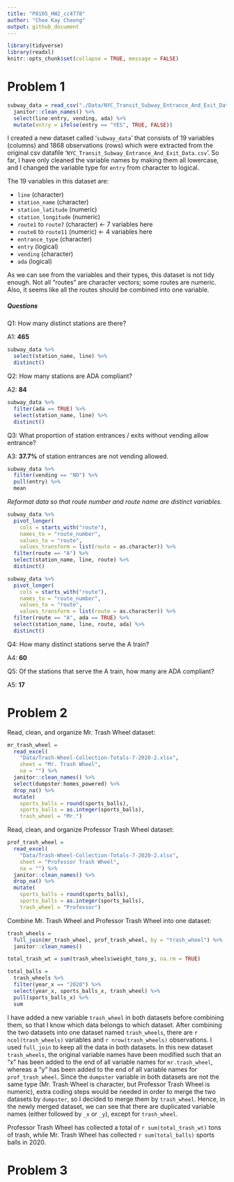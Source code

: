```yaml
---
title: "P8105_HW2_cc4778"
author: "Chee Kay Cheong"
output: github_document
---
```


```r
library(tidyverse)
library(readxl)
knitr::opts_chunk$set(collapse = TRUE, message = FALSE)
```

# Problem 1

```r
subway_data = read_csv("./Data/NYC_Transit_Subway_Entrance_And_Exit_Data.csv") %>%
  janitor::clean_names() %>%
  select(line:entry, vending, ada) %>%
  mutate(entry = ifelse(entry == "YES", TRUE, FALSE))
```

I created a new dataset called '`subway_data`' that consists of 19 variables (columns) and 1868 observations (rows) which were extracted from the original csv datafile '`NYC_Transit_Subway_Entrance_And_Exit_Data.csv`'. So far, I have only cleaned the variable names by making them all lowercase, and I changed the variable type for `entry` from character to logical. 

The 19 variables in this dataset are:

* `line` (character)
* `station_name` (character)
* `station_latitude` (numeric)
* `station_longitude` (numeric)
* `route1` to `route7` (character)  <- 7 variables here
* `route8` to `route11` (numeric)  <- 4 variables here
* `entrance_type` (character)
* `entry` (logical)
* `vending` (character)
* `ada` (logical)

As we can see from the variables and their types, this dataset is not tidy enough. Not all "routes" are character vectors; some routes are numeric. Also, it seems like all the routes should be combined into one variable.

##### Questions

Q1: How many distinct stations are there?
  
A1: **465**
  
```r
subway_data %>% 
  select(station_name, line) %>% 
  distinct()
```

Q2: How many stations are ADA compliant?

A2: **84**
  
```r
subway_data %>%
  filter(ada == TRUE) %>% 
  select(station_name, line) %>% 
  distinct()
```
  
Q3: What proportion of station entrances / exits without vending allow entrance?

A3: **37.7%** of station entrances are not vending allowed. 
  
```r
subway_data %>% 
  filter(vending == "NO") %>%
  pull(entry) %>% 
  mean
```

*Reformat data so that route number and route name are distinct variables.*
```r
subway_data %>% 
  pivot_longer(
    cols = starts_with("route"),
    names_to = "route_number",
    values_to = "route",
    values_transform = list(route = as.character)) %>% 
  filter(route == "A") %>% 
  select(station_name, line, route) %>% 
  distinct()

subway_data %>%
  pivot_longer(
    cols = starts_with("route"),
    names_to = "route_number",
    values_to = "route",
    values_transform = list(route = as.character)) %>% 
  filter(route == "A", ada == TRUE) %>% 
  select(station_name, line, route, ada) %>% 
  distinct()
```
Q4: How many distinct stations serve the A train?

A4: **60** 

Q5: Of the stations that serve the A train, how many are ADA compliant?

A5: **17**


# Problem 2

Read, clean, and organize Mr. Trash Wheel dataset:
```r
mr_trash_wheel = 
  read_excel(
    "Data/Trash-Wheel-Collection-Totals-7-2020-2.xlsx",
    sheet = "Mr. Trash Wheel", 
    na = "") %>% 
  janitor::clean_names() %>% 
  select(dumpster:homes_powered) %>% 
  drop_na() %>% 
  mutate(
    sports_balls = round(sports_balls),
    sports_balls = as.integer(sports_balls),
    trash_wheel = "Mr.")
```

Read, clean, and organize Professor Trash Wheel dataset:
```r
prof_trash_wheel = 
  read_excel(
    "Data/Trash-Wheel-Collection-Totals-7-2020-2.xlsx", 
    sheet = "Professor Trash Wheel", 
    na = "") %>% 
  janitor::clean_names() %>% 
  drop_na() %>% 
  mutate(
    sports_balls = round(sports_balls),
    sports_balls = as.integer(sports_balls),
    trash_wheel = "Professor")
```

Combine Mr. Trash Wheel and Professor Trash Wheel into one dataset:
```r
trash_wheels = 
  full_join(mr_trash_wheel, prof_trash_wheel, by = "trash_wheel") %>% 
  janitor::clean_names()
```

```r
total_trash_wt = sum(trash_wheels$weight_tons_y, na.rm = TRUE)
```

```r
total_balls =
  trash_wheels %>% 
  filter(year_x == "2020") %>% 
  select(year_x, sports_balls_x, trash_wheel) %>% 
  pull(sports_balls_x) %>% 
  sum
```

I have added a new variable `trash_wheel` in both datasets before combining them, so that I know which data belongs to which dataset. After combining the two datasets into one dataset named `trash_wheels`, there are `r ncol(trash_wheels)` variables and `r nrow(trash_wheels)` observations. I used `full_join` to keep all the data in both datasets. In this new dataset `trash_wheels`, the original variable names have been modified such that an "x" has been added to the end of all variable names for `mr.trash_wheel`, whereas a "y" has been added to the end of all variable names for `prof_trash_wheel`. Since the `dumpster` variable in both datasets are not the same type (Mr. Trash Wheel is character, but Professor Trash Wheel is numeric), extra coding steps would be needed in order to merge the two datasets by `dumpster`, so I decided to merge them by `trash_wheel`. Hence, in the newly merged dataset, we can see that there are duplicated variable names (either followed by `_x` or `_y`), except for `trash_wheel`.

Professor Trash Wheel has collected a total of `r sum(total_trash_wt)` tons of trash, while Mr. Trash Wheel has collected `r sum(total_balls)` sports balls in 2020.


# Problem 3





